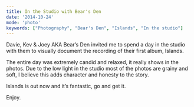 ```yaml
---
title: In the Studio with Bear's Den
date: '2014-10-24'
mode: 'photo'
keywords: ["Photography", "Bear's Den", "Islands", "In the studio"]
---
```




Davie, Kev & Joey AKA Bear’s Den invited me to spend a day in the studio with them to visually document the recording of their first album, Islands.

The entire day was extremely candid and relaxed, it really shows in the photos. Due to the low light in the studio most of the photos are grainy and soft, I believe this adds character and honesty to the story.

Islands is out now and it’s fantastic, go and get it.

Enjoy.

<Grid manifest={bearsStudioGrid1} />
<Wide blog="bears-studio" name="original-18.jpg" />
<Grid manifest={bearsStudioGrid2} />
<Wide blog="bears-studio" name="original-36.jpg" />
<Grid manifest={bearsStudioGrid3} />
<Wide blog="bears-studio" name="original-42.jpg" />
<Grid manifest={bearsStudioGrid4} />
<Wide blog="bears-studio" name="original-53.jpg" />
<Grid manifest={bearsStudioGrid5} />